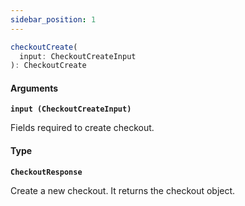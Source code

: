 ```yaml
---
sidebar_position: 1
---
```


```javascript
checkoutCreate(
  input: CheckoutCreateInput
): CheckoutCreate
```
#### Arguments

**`input (CheckoutCreateInput)`**

Fields required to create checkout.

#### Type

**`CheckoutResponse`**

Create a new checkout. It returns the checkout object.

